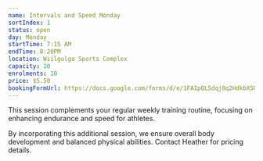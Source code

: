 ```yaml
---
name: Intervals and Speed Monday
sortIndex: 1
status: open
day: Monday
startTime: 7:15 AM
endTime: 8:20PM
location: Wiilgulga Sports Complex
capacity: 20
enrolments: 10
price: $5.50
bookingFormUrl: https://docs.google.com/forms/d/e/1FAIpQLSdqj8q2HdkbXSQQzQEVNwZNrfwP4xN2bTWkQioRdsAtZ66d7w/viewform?usp=dialog
---
```


This session complements your regular weekly training routine, focusing on enhancing endurance and speed for athletes.

By incorporating this additional session, we ensure overall body development and balanced physical abilities. Contact Heather for pricing details.
